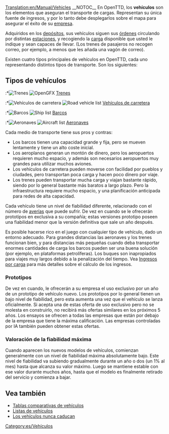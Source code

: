 [[Translation:en/Manual/Vehicles]]
{{es/Tabla de contenido}}
__NOTOC__
En OpenTTD, los '''vehículos''' son los elementos que aseguran el transporte de cargas. Representan su única fuente de ingresos, y por lo tanto debe desplegarlos sobre el mapa para asegurar el éxito de su [[es/Manual/Empresa de transporte|empresa]].

Adquiridos en los [[es/Manual/Depósitos|depósitos]], sus vehículos siguen sus [[es/Manual/Órdenes|órdenes]] circulando por distintas [[es/Manual/Estaciones|estaciones]], y recogiendo la [[es/Manual/Carga|carga]] disponible que usted le indique y sean capaces de llevar. (Los trenes de pasajeros no recogen correo, por ejemplo, a menos que les añada una vagón de correo).

Existen cuatro tipos principales de vehículos en OpenTTD, cada uno representando distintos tipos de transporte. Son los siguientes:

==Tipos de vehículos==
:*[[File:en/manual html m16a497ce.png|Trenes]] [[File:en/Train Information button.png|OpenGFX]] [[es/Manual/Trenes|Trenes]]
:*[[File:en/manual html m3518e48c.png|Vehículos de carretera]] [[File:en/Road Vehicle Information button.png|Road vehicle list]] [[es/Manual/Vehículos de carretera|Vehículos de carretera]]
:*[[File:en/manual html 53123a33.png|Barcos]] [[File:en/Ship Information button.png|Ship list]] [[es/Manual/Barcos|Barcos]]
:*[[File:en/manual html 442702e6.png|Aeronaves]] [[File:en/Aircraft Information button.png|Aircraft list]] [[es/Manual/Aeronaves|Aeronaves]]

Cada medio de transporte tiene sus pros y contras:
*Los barcos tienen una capacidad grande y fija, pero se mueven lentamente y tiene un alto coste inicial.
*Los aeroplanos generan un montón de dinero, pero los aeropuertos requieren mucho espacio, y además son necesarios aeropuertos muy grandes para utilizar muchos aviones.
*Los vehículos de carretera pueden moverse con facilidad por pueblos y ciudades, pero transportan poca carga y hacen poco dinero por viaje.
*Los trenes pueden transportar mucha carga y viajan bastante rápido, siendo por lo general bastante más baratos a largo plazo. Pero la infraestructura requiere mucho espacio, y una planificación anticipada para redes de alta capacidad.

Cada vehículo tiene un nivel de fiabilidad diferente, relacionado con el número de [[es/Archive/Manual/Averías|averías]] que puede sufrir. De vez en cuando se le ofrecerán prototipos en exclusiva a su compañía; estas versiones prototipo poseen una fiabilidad menor que la versión definitiva que sale un año después.

Es posible hacerse rico en el juego con cualquier tipo de vehículo, dado un entorno adecuado. Para grandes distancias las aeronaves y los trenes funcionan bien, y para distancias más pequeñas cuando deba transportar enormes cantidades de carga los barcos pueden ser una buena solución (por ejemplo, en plataformas petrolíferas). Los buques son inapropiados para viajes muy largos debido a la penalización del tiempo. Vea [[es/Manual/Game Mechanics/Ingresos por carga|Ingresos por carga]] para más detalles sobre el cálculo de los ingresos.

=== Prototipos ===
De vez en cuando, le ofrecerán a su empresa el uso exclusivo por un año de un prototipo de vehículo nuevo. Los prototipos por lo general tienen un bajo nivel de fiabilidad, pero esta aumenta una vez que el vehículo se lanza oficialmente. Si acepta una de estas oferta de uso exclusivo pero no se molesta en construirlo, no recibirá más ofertas similares en los próximos 5 años. Los ensayos se ofrecen a todas las empresas que están por debajo de la empresa que tiene la máxima calificación. Las empresas controladas por IA también pueden obtener estas ofertas.

=== Valoración de la fiabilidad máxima===
Cuando aparecen los nuevos modelos de vehículos, comienzan generalmente con un nivel de fiabilidad máxima absolutamente bajo. Este nivel de fiabilidad va subiendo gradualmente durante un año o dos (un 1% al mes) hasta que alcanza su valor máximo. Luego se mantiene estable con ese valor durante muchos años, hasta que el modelo es finalmente retirado del servicio y comienza a bajar.

==Vea también==
*[[es/Manual/Base Set/Tablas comparativas de vehículos|Tablas comparativas de vehículos]]
*[[es/Manual/Listas de vehículos|Listas de vehículos]]
*[[es/Los vehículos nunca caducan|Los vehículos nunca caducan]]

[[Category:es/Vehículos]]